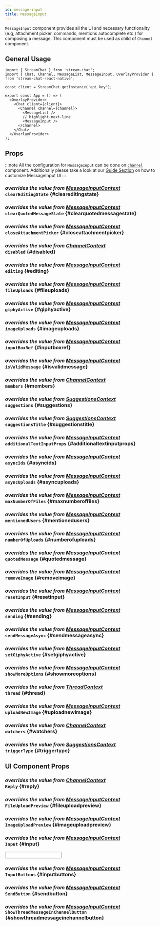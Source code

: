 ```yaml
---
id: message-input
title: MessageInput
---
```






`MessageInput` component provides all the UI and necessary functionality (e.g, attachment picker, commands, mentions autocomplete etc.) for composing a message.
This component must be used as child of `Channel` component.

## General Usage

```tsx
import { StreamChat } from 'stream-chat';
import { Chat, Channel, MessageList, MessageInput, OverlayProvider } from 'stream-chat-react-native';

const client = StreamChat.getInstance('api_key');

export const App = () => (
  <OverlayProvider>
    <Chat client={client}>
      <Channel channel={channel}>
        <MessageList />
        // highlight-next-line
        <MessageInput />
      </Channel>
    </Chat>
  </OverlayProvider>
);
```

## Props

:::note
All the configuration for `MessageInput` can be done on [`Channel`](../core-components/channel.mdx) component.
Additionally please take a look at our [Guide Section](../guides/message_input_customization.mdx) on how to customize MessageInput UI
:::

### <div class="label description">_overrides the value from [MessageInputContext](../../contexts/message_input_context.mdx#cleareditingstate)_</div> `clearEditingState` {#cleareditingstate}

<ClearEditingState />

### <div class="label description">_overrides the value from [MessageInputContext](../../contexts/message_input_context.mdx#clearquotedmessagestate)_</div> `clearQuotedMessageState` {#clearquotedmessagestate}

<ClearQuotedMessageState />

### <div class="label description">_overrides the value from [MessageInputContext](../../contexts/message_input_context.mdx#closeattachmentpicker)_</div> `closeAttachmentPicker` {#closeattachmentpicker}

<CloseAttachmentPicker />

### <div class="label description">_overrides the value from [ChannelContext](../../contexts/channel_context.mdx#disabled)_</div> `disabled` {#disabled}

<Disabled />

### <div class="label description">_overrides the value from [MessageInputContext](../../contexts/message_input_context.mdx#editing)_</div> `editing` {#editing}

<Editing />

### <div class="label description">_overrides the value from [MessageInputContext](../../contexts/message_input_context.mdx#fileuploads)_</div> `fileUploads` {#fileuploads}

<FileUploads />

### <div class="label description">_overrides the value from [MessageInputContext](../../contexts/message_input_context.mdx#giphyactive)_</div> `giphyActive` {#giphyactive}

<GiphyActive />

### <div class="label description">_overrides the value from [MessageInputContext](../../contexts/message_input_context.mdx#imageuploads)_</div> `imageUploads` {#imageuploads}

<ImageUploads />

### <div class="label description">_overrides the value from [MessageInputContext](../../contexts/message_input_context.mdx#inputboxref)_</div> `inputBoxRef` {#inputboxref}

<InputBoxRef />

### <div class="label description">_overrides the value from [MessageInputContext](../../contexts/message_input_context.mdx#isvalidmessage)_</div> `isValidMessage` {#isvalidmessage}

<IsValidMessage />

### <div class="label description">_overrides the value from [ChannelContext](../../contexts/channel_context.mdx#members)_</div> `members` {#members}

<Members />

### <div class="label description">_overrides the value from [SuggestionsContext](../../contexts/suggestions_context.mdx#suggestions)_</div> `suggestions` {#suggestions}

<Suggestions />

### <div class="label description">_overrides the value from [SuggestionsContext](../../contexts/suggestions_context.mdx#suggestionstitle)_</div> `suggestionsTitle` {#suggestionstitle}

<SuggestionsTitle />

### <div class="label description">_overrides the value from [MessageInputContext](../../contexts/message_input_context.mdx#additionaltextinputprops)_</div> `additionalTextInputProps` {#additionaltextinputprops}

<AdditionalTextInputProps />

### <div class="label description">_overrides the value from [MessageInputContext](../../contexts/message_input_context.mdx#asyncids)_</div> `asyncIds` {#asyncids}

<AsyncIds />

### <div class="label description">_overrides the value from [MessageInputContext](../../contexts/message_input_context.mdx#asyncuploads)_</div> `asyncUploads` {#asyncuploads}

<AsyncUploads />

### <div class="label description">_overrides the value from [MessageInputContext](../contexts/message_input_context.mdx#maxnumberoffiles)_</div> `maxNumberOfFiles` {#maxnumberoffiles}

<MaxNumberOfFiles />

### <div class="label description">_overrides the value from [MessageInputContext](../../contexts/message_input_context.mdx#mentionedusers)_</div> `mentionedUsers` {#mentionedusers}

<MentionedUsers />

### <div class="label description">_overrides the value from [MessageInputContext](../../contexts/message_input_context.mdx#numberofuploads)_</div> `numberOfUploads` {#numberofuploads}

<NumberOfUploads />

### <div class="label description">_overrides the value from [MessageInputContext](../contexts/message_input_context.mdx#quotedmessage)_</div> `quotedMessage` {#quotedmessage}

<QuotedMessage />

### <div class="label description">_overrides the value from [MessageInputContext](../../contexts/message_input_context.mdx#removeimage)_</div> `removeImage` {#removeimage}

<RemoveImage />

### <div class="label description">_overrides the value from [MessageInputContext](../../contexts/message_input_context.mdx#resetinput)_</div> `resetInput` {#resetinput}

<ResetInput />

### <div class="label description">_overrides the value from [MessageInputContext](../../contexts/message_input_context.mdx#sending)_</div> `sending` {#sending}

<Sending />

### <div class="label description">_overrides the value from [MessageInputContext](../../contexts/message_input_context.mdx#sendmessageasync)_</div> `sendMessageAsync` {#sendmessageasync}

<SendMessageAsync />

### <div class="label description">_overrides the value from [MessageInputContext](../../contexts/message_input_context.mdx#setgiphyactive)_</div> `setGiphyActive` {#setgiphyactive}

<SetGiphyActive />

### <div class="label description">_overrides the value from [MessageInputContext](../../contexts/message_input_context.mdx#showmoreoptions)_</div> `showMoreOptions` {#showmoreoptions}

<ShowMoreOptions />

### <div class="label description">_overrides the value from [ThreadContext](../../contexts/message_input_context.mdx#thread)_</div> `thread` {#thread}

<Thread />

### <div class="label description">_overrides the value from [MessageInputContext](../../contexts/message_input_context.mdx#uploadnewimage)_</div> `uploadNewImage` {#uploadnewimage}

<UploadNewImage />

### <div class="label description">_overrides the value from [ChannelContext](../../contexts/channel_context.mdx#watchers)_</div> `watchers` {#watchers}

<Watchers />

### <div class="label description">_overrides the value from [SuggestionsContext](../../contexts/suggestions_context.mdx#triggertype)_</div> `triggerType` {#triggertype}

<TriggerType />

## UI Component Props

### <div class="label description">_overrides the value from [ChannelContext](../../contexts/messages_context.mdx#reply)_</div> `Reply` {#reply}

<Reply />

### <div class="label description">_overrides the value from [MessageInputContext](../../contexts/message_input_context.mdx#fileuploadpreview)_</div> `FileUploadPreview` {#fileuploadpreview}

<FileUploadPreview />

### <div class="label description">_overrides the value from [MessageInputContext](../../contexts/message_input_context.mdx#imageuploadpreview)_</div> `ImageUploadPreview` {#imageuploadpreview}

<ImageUploadPreview />

### <div class="label description">_overrides the value from [MessageInputContext](../../contexts/message_input_context.mdx#input)_</div> `Input` {#input}

<Input />

### <div class="label description">_overrides the value from [MessageInputContext](../../contexts/message_input_context.mdx#inputbuttons)_</div> `InputButtons` {#inputbuttons}

<InputButtons />

### <div class="label description">_overrides the value from [MessageInputContext](../../contexts/message_input_context.mdx#sendbutton)_</div> `SendButton` {#sendbutton}

<SendButton />

### <div class="label description">_overrides the value from [MessageInputContext](../../contexts/message_input_context.mdx#showthreadmessageinchannelbutton)_</div> `ShowThreadMessageInChannelButton` {#showthreadmessageinchannelbutton}

<ShowThreadMessageInChannelButton />

